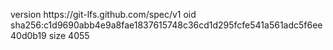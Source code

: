 version https://git-lfs.github.com/spec/v1
oid sha256:c1d9690abb4e9a8fae1837615748c36cd1d295fcfe541a561adc5f6ee40d0b19
size 4055

